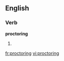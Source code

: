 ==English==

===Verb===
'''proctoring'''

# {{present participle of|proctor}}

[[fr:proctoring]]
[[vi:proctoring]]